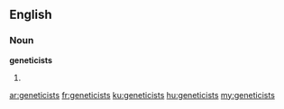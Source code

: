 ==English==

===Noun===
'''geneticists'''

# {{plural of|geneticist}}

[[ar:geneticists]]
[[fr:geneticists]]
[[ku:geneticists]]
[[hu:geneticists]]
[[my:geneticists]]